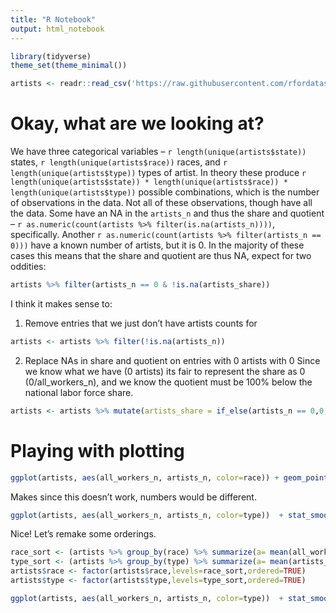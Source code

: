 ```yaml
---
title: "R Notebook"
output: html_notebook
---
```

```r
library(tidyverse)
theme_set(theme_minimal())
```
```r
artists <- readr::read_csv('https://raw.githubusercontent.com/rfordatascience/tidytuesday/master/data/2022/2022-09-27/artists.csv')
```
# Okay, what are we looking at? 
We have three categorical variables -- `r length(unique(artists$state)) ` states, `r length(unique(artists$race)) ` races, and `r length(unique(artists$type)) ` types of artist. In theory these produce `r length(unique(artists$state)) * length(unique(artists$race)) * 
length(unique(artists$type))` possible combinations, which is the number of observations in the data. 
Not all of these observations, though have all the data. Some have an NA in the `artists_n` and thus the share and quotient -- `r as.numeric(count(artists %>% filter(is.na(artists_n))))`, specifically. Another `r as.numeric(count(artists %>% filter(artists_n == 0)))` have a known number of artists, but it is 0. In the majority of these cases this means that the share and quotient are thus NA, expect for two oddities: 
```r
artists %>% filter(artists_n == 0 & !is.na(artists_share))
```
I think it makes sense to: 

1. Remove entries that we just don't have artists counts for 
```r
artists <- artists %>% filter(!is.na(artists_n))
```

2. Replace NAs in share and quotient on entries with 0 artists with 0 
Since we know what we have (0 artists) its fair to represent the share as 0 (0/all_workers_n), and we know the quotient must be 100% below the national labor force share. 
```r
artists <- artists %>% mutate(artists_share = if_else(artists_n == 0,0, artists_share),location_quotient = if_else(artists_n == 0,0, location_quotient))
```
# Playing with plotting
```r
ggplot(artists, aes(all_workers_n, artists_n, color=race)) + geom_point() + geom_smooth()
```
Makes since this doesn't work, numbers would be different. 
```r
ggplot(artists, aes(all_workers_n, artists_n, color=type))  + stat_smooth(geom='line', alpha=0.5, se=FALSE) +  geom_point() + facet_wrap(vars(race), scales="free")
```
Nice! Let's remake some orderings. 
```r
race_sort <- (artists %>% group_by(race) %>% summarize(a= mean(all_workers_n,na.rm=TRUE)) %>% arrange(-a))$race
type_sort <- (artists %>% group_by(type) %>% summarize(a= mean(artists_share,na.rm=TRUE)) %>% arrange(-a))$type
artists$race <- factor(artists$race,levels=race_sort,ordered=TRUE)
artists$type <- factor(artists$type,levels=type_sort,ordered=TRUE)
```
```r
ggplot(artists, aes(all_workers_n, artists_n, color=type))  + stat_smooth(geom='line', alpha=0.5, se=FALSE) +  geom_point() + facet_wrap(vars(race), scales="free")
```

